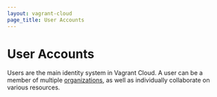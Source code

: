 ```yaml
---
layout: vagrant-cloud
page_title: User Accounts
---
```


# User Accounts

Users are the main identity system in Vagrant Cloud. A user can be a
member of multiple [organizations](/docs/vagrant-cloud/organizations),
as well as individually collaborate on various resources.
